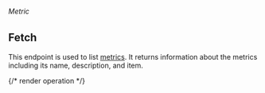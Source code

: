 ###### *Metric*

## Fetch

This endpoint is used to list [metrics](../guides/concepts##metric).
It returns information about the metrics including its name, description, and item.

{/* render operation */}
